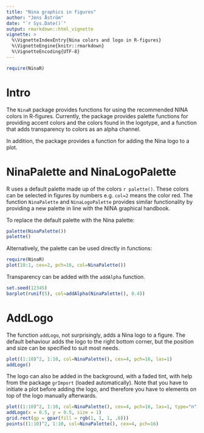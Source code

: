 ```yaml
---
title: "Nina graphics in figures"
author: "Jens Åström"
date: "`r Sys.Date()`"
output: rmarkdown::html_vignette
vignette: >
  %\VignetteIndexEntry{Nina colors and logo in R-figures}
  %\VignetteEngine{knitr::rmarkdown}
  %\VignetteEncoding{UTF-8}
---
```

```r
require(NinaR)
```


Intro
==============
The `NinaR` package provides functions for using the recommended NINA colors in R-figures. Currently, the package provides palette functions for providing accent colors and the colors found in the logotype, and a function that adds transparency to colors as an alpha channel.

In addition, the package provides a function for adding the Nina logo to a plot.

NinaPalette and NinaLogoPalette
===========

R uses a default palette made up of the colors `r palette()`. These colors can be selected in figures by numbers e.g. `col=2` means the color red. The function `NinaPalette` and `NinaLogoPalette` provides similar functionality by providing a new palette in line with the NINA graphical handbook. 

To replace the default palette with the Nina palette:

```r
palette(NinaPalette())
palette()
```

Alternatively, the palette can be used directly in functions:

```r
require(NinaR)
plot(10:1, cex=2, pch=16, col=NinaPalette())
```

Transparency can be added with the `addAlpha` function.

```r
set.seed(12345)
barplot(runif(5), col=addAlpha(NinaPalette(), 0.4))
```


AddLogo
=============

The function `addLogo`, not surprisingly, adds a Nina logo to a figure. The default behaviour adds the logo to the right bottom corner, but the position and size can be specified to suit most needs.

```r
plot((1:10)^2, 1:10, col=NinaPalette(), cex=4, pch=16, las=1)
addLogo()
```

The logo can also be added in the background, with a faded tint, with help from the package `grImport` (loaded automatically). Note that you have to initiate a plot before adding the logo, and therefore you have to elements on top of the logo manually afterwards.

```r
plot((1:10)^2, 1:10, col=NinaPalette(), cex=4, pch=16, las=1, type="n")
addLogo(x = 0.5, y = 0.5, size = 1)
grid.rect(gp = gpar(fill = rgb(1, 1, 1, .6)))
points((1:10)^2, 1:10, col=NinaPalette(), cex=4, pch=16)
```


